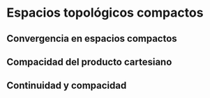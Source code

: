 # Espacios topológicos compactos

## Convergencia en espacios compactos

## Compacidad del producto cartesiano

## Continuidad y compacidad